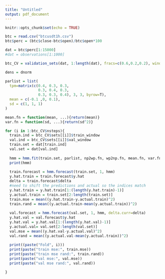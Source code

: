 ```yaml
---
title: "Untitled"
output: pdf_document
---
```


```r
knitr::opts_chunk$set(echo = TRUE)
```

```r
btc = read.csv("btcusdt1h.csv")
btc$perc = (btc$close-btc$open)/btc$open*100
```


```r
dat = btc$perc[1:15000]
#dat = observations[1:1000]

btc_CV = validation_sets(dat, 1:length(dat), fracs=c(0.6,0.2,0.2), window=0.05)

dens = dnorm

parlist = list(
  tpm=matrix(c(0.4, 0.3, 0.3,
               0.3, 0.4, 0.3,
               0.3, 0.3, 0.4), 3, 3, byrow=T),
  mean = c(-0.1 ,0, 0.1),
  sd = c(1, 1, 1)
)

mean.fn = function(mean, ...){return(mean)}
var.fn = function(sd, ...){return(sd^2)}

for (i in 1:btc_CV$nsteps){
  train.ind = btc_CV$sets[[i]]$train_window
  val.ind = btc_CV$sets[[i]]$val_window
  train.set = dat[train.ind]
  val.set = dat[val.ind]
  
  hmm = hmm.fit(train.set, parlist, np2wp.fn, wp2np.fn, mean.fn, var.fn, dens)
  print(hmm)
  
  train.forecast = hmm.forecast(train.set, 1, hmm)
  y.hat.train = train.forecast$y.hat
  delta = train.forecast$delta
  #need to shift the predictions and actual so the indices match
  y.hat.train = y.hat.train[1:(length(y.hat.train)-1)]
  y.actual.train = train.set[2:length(train.set)]
  train.mse = mean((y.hat.train-y.actual.train)^2)
  train.rand = mean((y.actual.train-mean(y.actual.train))^2)
  
  val.forecast = hmm.forecast(val.set, 1, hmm, delta.curr=delta)
  y.hat.val = val.forecast$y.hat
  y.hat.val = y.hat.val[1:(length(y.hat.val)-1)]
  y.actual.val= val.set[2:length(val.set)]
  val.mse = mean((y.hat.val-y.actual.val)^2)
  val.rand = mean((y.actual.val-mean(y.actual.train))^2)
  
  print((paste("Fold", i)))
  print(paste("train mse:", train.mse))
  print(paste("train mse rand:", train.rand))
  print(paste("val mse:", val.mse))
  print(paste("val mse rand:", val.rand))

}

```







